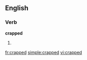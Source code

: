 ==English==

===Verb===
'''crapped'''

# {{past of|[[crap]]}}

[[fr:crapped]]
[[simple:crapped]]
[[vi:crapped]]